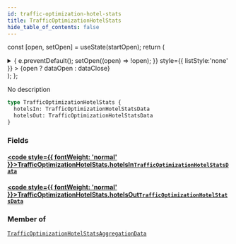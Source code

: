 ```yaml
---
id: traffic-optimization-hotel-stats
title: TrafficOptimizationHotelStats
hide_table_of_contents: false
---
```






const [open, setOpen] = useState(startOpen);
return (
<details {...(open ? { open: true } : {})} className="details" style={{ border:'none', boxShadow:'none', background:'var(--ifm-background-color)' }}>
<summary
onClick={(e) => {
e.preventDefault();
setOpen((open) => !open);
}}
style={{ listStyle:'none' }} >
{open ? dataOpen : dataClose}
</summary>
{open && children}
</details>
);
};

No description

```graphql
type TrafficOptimizationHotelStats {
  hotelsIn: TrafficOptimizationHotelStatsData
  hotelsOut: TrafficOptimizationHotelStatsData
}
```

### Fields

#### [<code style={{ fontWeight: 'normal' }}>TrafficOptimizationHotelStats.<b>hotelsIn</b></code>](#)<Bullet />[`TrafficOptimizationHotelStatsData`](/api/objects/traffic-optimization-hotel-stats-data) <Badge class="badge badge--secondary" text="object"/>

>

#### [<code style={{ fontWeight: 'normal' }}>TrafficOptimizationHotelStats.<b>hotelsOut</b></code>](#)<Bullet />[`TrafficOptimizationHotelStatsData`](/api/objects/traffic-optimization-hotel-stats-data) <Badge class="badge badge--secondary" text="object"/>

>

### Member of

[`TrafficOptimizationHotelStatsAggregationData`](/api/objects/traffic-optimization-hotel-stats-aggregation-data) <Badge class="badge badge--secondary" text="object"/>
